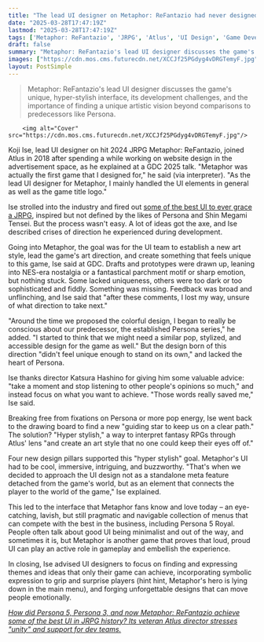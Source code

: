 ```yaml
---
title: "The lead UI designer on Metaphor: ReFantazio had never designed for a game before – he just rolled up and made some of the best UI I've ever seen in a JRPG"
date: "2025-03-28T17:47:19Z"
lastmod: "2025-03-28T17:47:19Z"
tags: ['Metaphor: ReFantazio', 'JRPG', 'Atlus', 'UI Design', 'Game Development', 'Persona 5']
draft: false
summary: "Metaphor: ReFantazio's lead UI designer discusses the game's unique, hyper-stylish interface, its development challenges, and the importance of finding a unique artistic vision beyond comparisons to  predecessors like Persona."
images: ["https://cdn.mos.cms.futurecdn.net/XCCJf25PGdyg4vDRGTemyF.jpg"]
layout: PostSimple
---
```

> Metaphor: ReFantazio's lead UI designer discusses the game's unique, hyper-stylish interface, its development challenges, and the importance of finding a unique artistic vision beyond comparisons to  predecessors like Persona.


        <img alt="Cover" src="https://cdn.mos.cms.futurecdn.net/XCCJf25PGdyg4vDRGTemyF.jpg"/>
        
Koji Ise, lead UI designer on hit 2024 JRPG Metaphor: ReFantazio, joined Atlus in 2018 after spending a while working on website design in the advertisement space, as he explained at a GDC 2025 talk. "Metaphor was actually the first game that I designed for," he said (via interpreter). "As the lead UI designer for Metaphor, I mainly handled the UI elements in general as well as the game title logo."

Ise strolled into the industry and fired out [some of the best UI to ever grace a JRPG](https://www.gamesradar.com/games/jrpg/metaphor-refantazio-is-the-first-jrpg-ive-played-that-actually-feels-more-stylish-than-persona-5-so-of-course-it-was-made-by-a-crack-team-of-persona-veterans/), inspired but not defined by the likes of Persona and Shin Megami Tensei. But the process wasn't easy. A lot of ideas got the axe, and Ise described crises of direction he experienced during development.

Going into Metaphor, the goal was for the UI team to establish a new art style, lead the game's art direction, and create something that feels unique to this game, Ise said at GDC. Drafts and prototypes were drawn up, leaning into NES-era nostalgia or a fantastical parchment motif or sharp emotion, but nothing stuck. Some lacked uniqueness, others were too dark or too sophisticated and fiddly. Something was missing. Feedback was broad and unflinching, and Ise said that "after these comments, I lost my way, unsure of what direction to take next."

"Around the time we proposed the colorful design, I began to really be conscious about our predecessor, the established Persona series," he added. "I started to think that we might need a similar pop, stylized, and accessible design for the game as well." But the design born of this direction "didn't feel unique enough to stand on its own," and lacked the heart of Persona.



Ise thanks director Katsura Hashino for giving him some valuable advice: "take a moment and stop listening to other people's opinions so much," and instead focus on what you want to achieve. "Those words really saved me," Ise said.

Breaking free from fixations on Persona or more pop energy, Ise went back to the drawing board to find a new "guiding star to keep us on a clear path." The solution? "Hyper stylish," a way to interpret fantasy RPGs through Atlus' lens "and create an art style that no one could keep their eyes off of."

Four new design pillars supported this "hyper stylish" goal. Metaphor's UI had to be cool, immersive, intriguing, and buzzworthy. "That's when we decided to approach the UI design not as a standalone meta feature detached from the game's world, but as an element that connects the player to the world of the game," Ise explained.

This led to the interface that Metaphor fans know and love today – an eye-catching, lavish, but still pragmatic and navigable collection of menus that can compete with the best in the business, including Persona 5 Royal. People often talk about good UI being minimalist and out of the way, and sometimes it is, but Metaphor is another game that proves that loud, proud UI can play an active role in gameplay and embellish the experience.

In closing, Ise advised UI designers to focus on finding and expressing themes and ideas that only their game can achieve, incorporating symbolic expression to grip and surprise players (hint hint, Metaphor's hero is lying down in the main menu), and forging unforgettable designs that can move people emotionally.

[<em>How did Persona 5, Persona 3, and now Metaphor: ReFantazio achieve some of the best UI in JRPG history? Its veteran Atlus director stresses "unity" and support for dev teams.</em>](https://www.gamesradar.com/games/rpg/how-did-persona-5-persona-3-and-now-metaphor-refantazio-achieve-some-of-the-best-ui-in-jrpg-history-its-veteran-atlus-director-stresses-unity-and-support-for-dev-teams/)
        